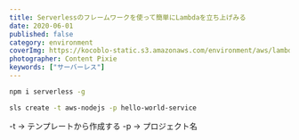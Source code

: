 ```yaml
---
title: Serverlessのフレームワークを使って簡単にLambdaを立ち上げみる
date: 2020-06-01
published: false
category: environment
coverImg: https://kocoblo-static.s3.amazonaws.com/environment/aws/lambda/cover-img.jpg
photographer: Content Pixie
keywords: ["サーバーレス"]
---
```


```bash
npm i serverless -g
```

```bash
sls create -t aws-nodejs -p hello-world-service
```

-t -> テンプレートから作成する
-p -> プロジェクト名
